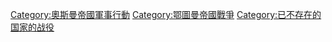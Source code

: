 {{Commonscat|Battles of the Ottoman Empire}}

[[Category:奧斯曼帝國軍事行動|Category:奧斯曼帝國軍事行動]]
[[Category:鄂圖曼帝國戰爭|Category:鄂圖曼帝國戰爭]]
[[Category:已不存在的国家的战役|Category:已不存在的国家的战役]]